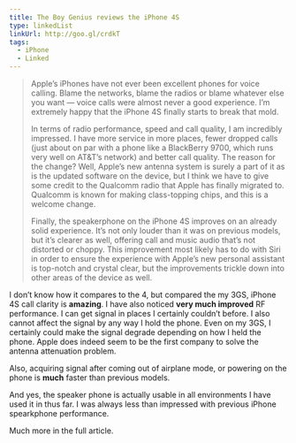 ```yaml
---
title: The Boy Genius reviews the iPhone 4S
type: linkedList
linkUrl: http://goo.gl/crdkT
tags:
  - iPhone
  - Linked
---
```


> Apple’s iPhones have not ever been excellent phones for voice calling. Blame the networks, blame the radios or blame whatever else you want — voice calls were almost never a good experience. I’m extremely happy that the iPhone 4S finally starts to break that mold.
> 
> In terms of radio performance, speed and call quality, I am incredibly impressed. I have more service in more places, fewer dropped calls (just about on par with a phone like a BlackBerry 9700, which runs very well on AT&T’s network) and better call quality. The reason for the change? Well, Apple’s new antenna system is surely a part of it as is the updated software on the device, but I think we have to give some credit to the Qualcomm radio that Apple has finally migrated to. Qualcomm is known for making class-topping chips, and this is a welcome change.
> 
> Finally, the speakerphone on the iPhone 4S improves on an already solid experience. It’s not only louder than it was on previous models, but it’s clearer as well, offering call and music audio that’s not distorted or choppy. This improvement most likely has to do with Siri in order to ensure the experience with Apple’s new personal assistant is top-notch and crystal clear, but the improvements trickle down into other areas of the device as well.

I don’t know how it compares to the 4, but compared the my 3GS, iPhone 4S call clarity is **amazing**. I have also noticed **very much improved** RF performance. I can get signal in places I certainly couldn’t before. I also cannot affect the signal by any way I hold the phone. Even on my 3GS, I certainly could make the signal degrade depending on how I held the phone. Apple does indeed seem to be the first company to solve the antenna attenuation problem.

Also, acquiring signal after coming out of airplane mode, or powering on the phone is **much** faster than previous models.

And yes, the speaker phone is actually usable in all environments I have used it in thus far. I was always less than impressed with previous iPhone spearkphone performance.

Much more in the full article.
